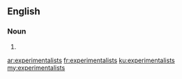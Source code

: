 ==English==

===Noun===
{{head|en|noun plural form}}

# {{plural of|experimentalist|lang=en}}

[[ar:experimentalists]]
[[fr:experimentalists]]
[[ku:experimentalists]]
[[my:experimentalists]]